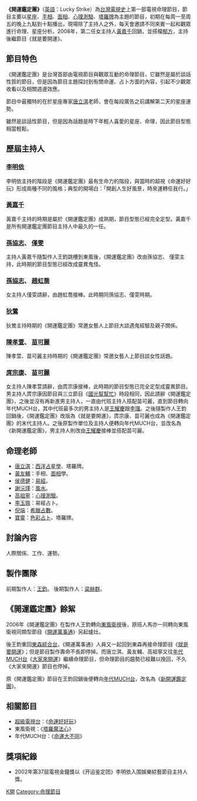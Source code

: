 {{otheruses|other=後續節目|就是要開運}}
{{Infobox television
| 名稱 = 開運鑑定團
| 原名 = Lucky Strike
| 分類 = [[命理|命理]]
| 語言 = [[台灣國語|國語]]
| 主持 = 詳見「歷屆主持人」
| 演出 = [[唐立淇|唐立淇]]<br />[[黃友輔|黃友輔]]<br />[[侯德健|侯德健]]<br />[[謝沅瑾|謝沅瑾]]<br />[[高祖寧|高祖寧]]<br />[[李玉珮|李玉珮]]<br />[[倪端|倪端]]<br />寶靈
| 標語 = 
| 旁白 = 
| 國家 = {{TWN}}
| 片頭曲 = 
| 主唱 = 
| 每集長 = 60 分鐘(含廣告)
| 製作人 = (前期) [[王鈞|王鈞]]<hr>(後期)[[梁赫群|梁赫群]]
| 製作公司 = 
| 監製 = 
| 剪輯 = 
| 片頭動畫&動畫設計 =
| 音效 = 
| 導播 = 
| 頻道 = {{flagicon|TWN}}[[東森綜合台|東森綜合台]]
| 開始 = 2001年4月30日
| 結束 = 2008年
| 集數 = 
| 早於 = [[就是要開運|就是要開運]]
| 官方網站 = 
}}

'''《開運鑑定團》'''（[[英語|英語]]：Lucky Strike）為[[台灣電視史|台灣電視史]]上第一部電視命理節目，節目主要以[[星座|星座]]、[[手相|手相]]、[[面相|面相]]、[[心理測驗|心理測驗]]、[[塔羅牌|塔羅牌]]為主題的節目，初期在每周一至周五的晚上九點到十點播出，現場除了主持人之外，每天會邀請不同來賓一起和觀眾進行命理、星座分析。2008年，第二任女主持人[[黃嘉千|黃嘉千]]回鍋，並搭檔[[郁方|郁方]]，主持後繼節目《就是要開運》。

== 節目特色 ==
《開運鑑定團》是台灣首部由電視節目與觀眾互動的命理節目，它雖然是屬於談話性質的節目，但是因為節目主題探討到有關命運、占卜方面的內容，引起不少觀眾收看以及相關週邊效應。

節目中最獨特的在於星座專家[[唐立淇|唐立淇]]老師，會在每段廣告之前講解第二天的星座運勢。

雖然是談話性節目，但是因為話題是時下年輕人喜愛的星座、命理，因此節目型態相當輕鬆。

== 歷屆主持人 ==
=== [[李明依|李明依]] ===
李明依主持的階段是《開運鑑定團》最有生命力的階段，與當時的超視《命運好好玩》形成兩種不同的風格；典型的開場白：「開創人生好風景，時來運轉任我行。」

=== [[黃嘉千|黃嘉千]] ===
黃嘉千主持的時期是屬於《開運鑑定團》成熟期，節目型態已經完全定型。黃嘉千是所有開運鑑定團節目主持人中最久的一任。

=== [[孫協志|孫協志]]、 [[僅雯|僅雯]] ===
主持人黃嘉千隨製作人王鈞跳槽到東風後，《開運鑑定團》改由孫協志、 僅雯主持，此時期的節目型態已經改成靈異鬼怪。

=== [[孫協志|孫協志]]、 [[趙虹喬|趙虹喬]] ===
女主持人僅雯請辭，由趙虹喬接棒。此時期同孫協志、僅雯時期。

=== [[狄鶯|狄鶯]] ===
狄鶯主持時期的《開運鑑定團》常邀女藝人上節目大談遇鬼經驗及親子關係。

=== [[陳孝萱|陳孝萱]]、 [[苗可麗|苗可麗]] ===
陳孝萱、苗可麗主持時期的《開運鑑定團》常邀女藝人上節目談女性話題。

=== [[庹宗康|庹宗康]]、 [[苗可麗|苗可麗]] ===
女主持人陳孝萱請辭，由庹宗康接棒，此時期的節目型態已完全定型成靈異節目。男主持人庹宗康因節目與三立節目《[[國光幫幫忙|國光幫幫忙]]》時段相同，因此請辭《開運鑑定團》，之後並沒有再新進男主持人，一直由代班主持人搭配苗可麗，直到節目轉向年代MUCH台，其中代班最多次的男主持人是[[王耀慶|王耀慶]]跟[[李㼈|李㼈]]。之後隨製作人王鈞回鍋後，《開運鑑定團》改版為《就是要開運》，庹宗康、苗可麗也成為《開運鑑定團》的末代主持人。之後原製作單位及主持人便轉向年代MUCH台，並改名為《新開運鑑定團》，男主持人則改由[[王耀慶|王耀慶]]接棒並搭配苗可麗。

== 命理老師 ==
*[[唐立淇|唐立淇]]：[[西洋占星學|西洋占星學]]、塔羅牌。
*[[黃友輔|黃友輔]]：手相、[[面相|面相]]學。
*[[侯德健|侯德健]]：[[易經|易經]]。
*[[謝沅瑾|謝沅瑾]]：[[風水|風水]]。
*[[高祖寧|高祖寧]]：[[心理測驗|心理測驗]]。
*[[李玉珮|李玉珮]]：易經占卜。
*[[倪端|倪端]]：[[希臘占數|希臘占數]]。
*[[寶靈|寶靈]]：[[色彩占卜|色彩占卜]]、塔羅牌。

== 討論內容 ==
人際關係、工作、運勢。

== 製作團隊 ==
前期製作人：[[王鈞|王鈞]]。
後期製作人：[[梁赫群|梁赫群]]。

== 《開運鑑定團》餘絮 ==
2006年《開運鑑定團》在製作人王鈞轉向[[東風衛視|東風衛視]]後，原班人馬亦一同轉向東風衛視同類型節目《[[開運萬事通|開運萬事通]]》另起爐灶。

後王鈞重回[[東森綜合台|東森綜合台]]，《開運萬事通》人員又一起回到東森再接命理節目《[[就是要開運|就是要開運]]》；但是節目製作壽命不長即停掉。而唐立淇、黃友輔、高祖寧又往[[年代MUCH台|年代MUCH台]]《[[大家來開運|大家來開運]]》繼續命理節目，但命理節目的趨勢已經難以挽回，不久《大家來開運》節目也停掉。

原《開運鑑定團》節目在王鈞回鍋後便轉向[[年代MUCH台|年代MUCH台]]，改名為《[[新開運鑑定團|新開運鑑定團]]》。

== 相關節目 ==
*[[超級電視台|超級電視台]]：《[[命運好好玩_(電視節目)|命運好好玩]]》
*東風衛視：《[[塔羅魔法心|塔羅魔法心]]》
*年代MUCH台：《[[命運大不同|命運大不同]]》

==獎項紀錄==
*2002年第37屆電視金鐘獎以《开运鉴定团》李明依入围娛樂綜藝節目主持人獎。

[[Category:東森電視節目|K開]]
[[Category:命理節目|Category:命理節目]]